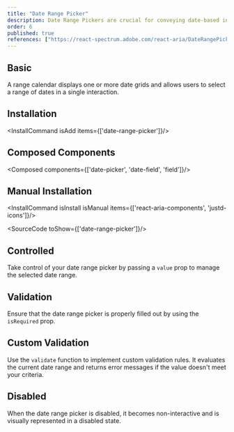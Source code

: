 ```yaml
---
title: "Date Range Picker"
description: Date Range Pickers are crucial for conveying date-based info effectively, improving user interaction with accurate date selections.
order: 6
published: true
references: ["https://react-spectrum.adobe.com/react-aria/DateRangePicker.html#props"]
---
```


## Basic

A range calendar displays one or more date grids and allows users to select a range of dates in a single interaction.
<How minW72 toUse="date-and-time/date-range-picker-demo" />

## Installation
<InstallCommand isAdd items={['date-range-picker']}/>

## Composed Components
<Composed components={['date-picker', 'date-field', 'field']}/>

## Manual Installation
<InstallCommand isInstall isManual items={['react-aria-components', 'justd-icons']}/>

<SourceCode toShow={['date-range-picker']}/>

## Controlled
Take control of your date range picker by passing a `value` prop to manage the selected date range.
<How minW72 toUse="date-and-time/date-range-picker-controlled-demo" />

## Validation
Ensure that the date range picker is properly filled out by using the `isRequired` prop.
<How minW72 toUse="date-and-time/date-range-picker-validation-demo" />

## Custom Validation
Use the `validate` function to implement custom validation rules. It evaluates the current date range and returns error messages if the value doesn't meet your criteria.
<How minW72 toUse="date-and-time/date-range-picker-custom-validation-demo" />

## Disabled
When the date range picker is disabled, it becomes non-interactive and is visually represented in a disabled state.
<How minW72 toUse="date-and-time/date-range-picker-disabled-demo" />
